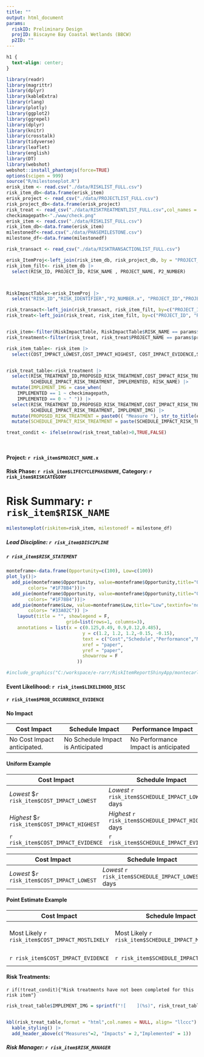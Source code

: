 ```yaml
---
title: ""
output: html_document
params:
  riskID: Preliminary Design
  projID: Biscayne Bay Coastal Wetlands (BBCW)
  p2ID: ""
---
```


```css
h1 {
  text-align: center;
}
```

```r
library(readr) 
library(magrittr) 
library(dplyr) 
library(kableExtra) 
library(rlang)
library(plotly)
library(ggplot2)
library(ggrepel)
library(dplyr)
library(knitr)
library(crosstalk)
library(tidyverse)
library(leaflet)
library(english)
library(DT)
library(webshot)
webshot::install_phantomjs(force=TRUE)
options(scipen = 999)
source("R/milestoneplot.R")
erisk_item <- read.csv("./data/RISKLIST_FULL.csv")
risk_item_db<-data.frame(erisk_item)
erisk_project <- read_csv("./data/PROJECTLIST_FULL.csv")
risk_project_db<-data.frame(erisk_project)
risk_treat <- read_csv("./data/RISKTREATMENTLIST_FULL.csv",col_names = TRUE)
checkimagepath<-"./www/check.png"
erisk_item <- read.csv("./data/RISKLIST_FULL.csv")
risk_item_db<-data.frame(erisk_item)
milestonedf<-read.csv("./data/PHASEMILESTONE.csv")
milestone_df<-data.frame(milestonedf)

risk_transact <- read_csv("./data/RISKTRANSACTIONLIST_FULL.csv")

erisk_ItemProj<-left_join(risk_item_db, risk_project_db, by = "PROJECT_ID")                                                                                                                          
risk_item_filt<- risk_item_db |>
  select(RISK_ID, PROJECT_ID, RISK_NAME , PROJECT_NAME, P2_NUMBER)



RiskImpactTable<-erisk_ItemProj |>
  select("RISK_ID","RISK_IDENTIFIER","P2_NUMBER.x", "PROJECT_ID","PROJECT_NAME.x", "RISK_NAME","RISKCATEGORY", "DISCIPLINE", "RISK_STATEMENT","LIKELIHOOD_DESC", "PROB_OCCURRENCE_EVIDENCE",  "COST_IMPACT_LOWEST", "COST_IMPACT_MOSTLIKELY", "COST_IMPACT_HIGHEST", "COST_IMPACT_EVIDENCE","SCHEDULE_IMPACT_LOWEST", "SCHEDULE_IMPACT_MOSTLIKELY", "SCHEDULE_IMPACT_HIGHEST", "SCHEDULE_IMPACT_EVIDENCE", "LIFECYCLEPHASENAME.x", "PERFORMANCEIMPACT_DESC", "PERFORMANCEIMPACT" ,"PROJECTPHASEID", "MILESTONE", "RISK_MANAGER", "COST_IMPACT_DISTTYPE", "SCHEDULE_IMPACT_DISTTYPE", "NO_PERFORMANCE_IMPACT", "NO_COST_IMPACT","NO_SCHEDULE_IMPACT")

risk_transact<-left_join(risk_transact, risk_item_filt, by=c("PROJECT_ID", "RISK_ID"))     
risk_treat<-left_join(risk_treat, risk_item_filt, by=c("PROJECT_ID", "RISK_ID"))



```

```r
risk_item<-filter(RiskImpactTable, RiskImpactTable$RISK_NAME == params$riskID, RiskImpactTable$PROJECT_NAME.x == params$projID)
risk_treatment<-filter(risk_treat, risk_treat$PROJECT_NAME == params$projID, risk_treat$RISK_NAME == params$riskID)

```


```r
risk_item_table<- risk_item |>
  select(COST_IMPACT_LOWEST,COST_IMPACT_HIGHEST, COST_IMPACT_EVIDENCE,SCHEDULE_IMPACT_LOWEST, SCHEDULE_IMPACT_HIGHEST, SCHEDULE_IMPACT_EVIDENCE,PERFORMANCEIMPACT_DESC, PERFORMANCEIMPACT, PERFORMANCEIMPACT_DESC, SCHEDULE_IMPACT_DISTTYPE)


risk_treat_table<-risk_treatment |>
  select(RISK_TREATMENT_ID,PROPOSED_RISK_TREATMENT,COST_IMPACT_RISK_TREATMENT,
         SCHEDULE_IMPACT_RISK_TREATMENT, IMPLEMENTED, RISK_NAME) |>
  mutate(IMPLEMENT_IMG = case_when(
    IMPLEMENTED == 1 ~ checkimagepath,
    IMPLEMENTED == 0 ~ " ")) |>
  select(RISK_TREATMENT_ID,PROPOSED_RISK_TREATMENT,COST_IMPACT_RISK_TREATMENT,
         SCHEDULE_IMPACT_RISK_TREATMENT, IMPLEMENT_IMG) |>
  mutate(PROPOSED_RISK_TREATMENT = paste0(( "Measure "), str_to_title(english::english(RISK_TREATMENT_ID)),": ",PROPOSED_RISK_TREATMENT )) |>
  mutate(SCHEDULE_IMPACT_RISK_TREATMENT = paste(SCHEDULE_IMPACT_RISK_TREATMENT, "Days"))

treat_condit <- ifelse(nrow(risk_treat_table)>0,TRUE,FALSE)

  
```

#### Project: `r risk_item$PROJECT_NAME.x`

#### Risk Phase: `r risk_item$LIFECYCLEPHASENAME`, Category: `r risk_item$RISKCATEGORY`

# Risk Summary: `r risk_item$RISK_NAME`



```r
milestoneplot(riskitem=risk_item, milestonedf = milestone_df)

```

##### **Lead Discipline:** `r risk_item$DISCIPLINE`

##### `r risk_item$RISK_STATEMENT`



```r
monteframe<-data.frame(Opportunity=c(100), Low=c(100))
plot_ly()|>
  add_pie(monteframe$Opportunity, value=monteframe$Opportunity,title="Opportunity", textinfo='none',domain = list(row = 0, column = 0),hole = 0.7, marker = list(
        colors= "#1F78B4"))|>
  add_pie(monteframe$Opportunity, value=monteframe$Opportunity,title="Opportunity",textinfo='none',domain = list(row = 0, column = 1),hole = 0.7,marker = list(
        colors= "#1F78B4"))|>
  add_pie(monteframe$Low, value=monteframe$Low,title="Low",textinfo='none',domain = list(row = 0, column = 2),hole = 0.7,marker = list(
        colors= "#33A02C")) |>
    layout(title = "", showlegend = F,
                      grid=list(rows=1, columns=3),
    annotations = list(x = c(0.125,0.49, 0.9,0.12,0.485),
                            y = c(1.2, 1.2, 1.2,-0.15, -0.15),
                            text = c("Cost","Schedule","Performance","Mean: $0", "Mean: 0 Days"),
                            xref = "paper",
                            yref = "paper",
                            showarrow = F
                          ))

#include_graphics("C:/workspace/e-rarr/RiskItemReportShinyApp/montecarlo.png")

```


#### **Event Likelihood:** `r risk_item$LIKELIHOOD_DISC`

#### `r risk_item$PROB_OCCURRENCE_EVIDENCE`


#### **No Impact**

| Cost Impact                 | Schedule Impact                   | Performance Impact                   |
|---------------------|-------------------------|---------------------------|
| No Cost Impact anticipated. | No Schedule Impact is Anticipated | No Performance Impact is anticipated |

#### **Uniform Example**

| Cost Impact                                   | Schedule Impact                                      | Performance Impact                                                 |
|--------------------|-----------------------|-----------------------------|
| *Lowest* \$`r risk_item$COST_IMPACT_LOWEST`   | *Lowest* `r risk_item$SCHEDULE_IMPACT_LOWEST` days   | ***Performance Impact:*** `r risk_item$PERFORMANCEIMPACT_DESC`     |
| *Highest* \$`r risk_item$COST_IMPACT_HIGHEST` | *Highest* `r risk_item$SCHEDULE_IMPACT_HIGHEST` days | ***Performance Impact Type:*** `r risk_item$PERFORMANCEIMPACT` |
| `r risk_item$COST_IMPACT_EVIDENCE`            | `r risk_item$SCHEDULE_IMPACT_EVIDENCE`               | `r risk_item$PERFORMANCEIMPACT_DESC`                               |

| Cost Impact                                 | Schedule Impact                                    | Performance Impact                                             |
|---------------------|------------------------|---------------------------|
| *Lowest* \$`r risk_item$COST_IMPACT_LOWEST` | *Lowest* `r risk_item$SCHEDULE_IMPACT_LOWEST` days | ***Performance Impact:*** `r risk_item$PERFORMANCEIMPACT_DESC` |

#### **Point Estimate Example**

| Cost Impact                                      | Schedule Impact                                      | Performance Impact                                                                                                         |
|-------------------|-------------------|-----------------------------------|
| Most Likely `r risk_item$COST_IMPACT_MOSTLIKELY` | Most Likely `r risk_item$SCHEDULE_IMPACT_MOSTLIKELY` | ***Performance Impact:*** `r risk_item$PERFORMANCEIMPACT_DESC` Performance Impact Type: `r risk_item$PERFORMANCIMPACTTYPE` |
| `r risk_item$COST_IMPACT_EVIDENCE`               | `r risk_item$SCHEDULE_IMPACT_EVIDENCE`               | `r risk_item$PERFORMANCEIMPACT_DESC`                                                                                       |

#### Risk Treatments:

`r if(!treat_condit){"Risk treatments have not been completed for this risk item"}`

```r
risk_treat_table$IMPLEMENT_IMG = sprintf("![    ](%s)", risk_treat_table$IMPLEMENT_IMG)


kbl(risk_treat_table,format = "html",col.names = NULL, align= "llccc") |>
  kable_styling() |>
  add_header_above(c("Measures"=2, "Impacts" = 2,"Implemented" = 1))


```

                                                
##### Risk Manager: `r risk_item$RISK_MANAGER` 
